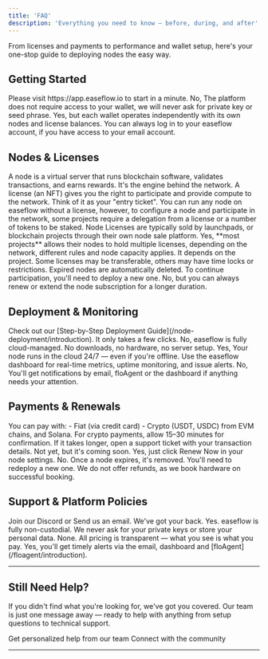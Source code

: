 ```yaml
---
title: 'FAQ'
description: 'Everything you need to know — before, during, and after'
---
```

From licenses and payments to performance and wallet setup, here's your one-stop guide to deploying nodes the easy way.

## Getting Started
<AccordionGroup>
  <Accordion title="How do I create an account on easeflow?">
    Please visit https://app.easeflow.io to start in a minute. 
  </Accordion>
  <Accordion title="Do I have to give access to my wallet?">
    No, The platform does not require access to your wallet, we will never ask for private key or seed phrase. 
  </Accordion>
  <Accordion title="Can I use multiple wallets?">
    Yes, but each wallet operates independently with its own nodes and license balances.
  </Accordion>
  <Accordion title="What if I lose access to my account?">
    You can always log in to your easeflow account, if you have access to your email account.
  </Accordion>
</AccordionGroup>

## Nodes & Licenses
<AccordionGroup>
  <Accordion title="What is a node?">
    A node is a virtual server that runs blockchain software, validates transactions, and earns rewards. It's the engine behind the network.
  </Accordion>
  <Accordion title="What is a license?">
    A license (an NFT) gives you the right to participate and provide compute to the network. Think of it as your "entry ticket".
  </Accordion>
  <Accordion title="Do I need a License to run a node?">
    You can run any node on easeflow without a license, however, to configure a node and participate in the network, some projects require a delegation from a license or a number of tokens to be staked.
  </Accordion>
  <Accordion title="How do I get a license?">
    Node Licenses are typically sold by launchpads, or blockchain projects through their own node sale platform.
  </Accordion>
  <Accordion title="Can one node support multiple licenses?">
    Yes, **most projects** allows their nodes to hold multiple licenses, depending on the network, different rules and node capacity applies.
  </Accordion>
  <Accordion title="Can I transfer licenses to another wallet?">
    It depends on the project. Some licenses may be transferable, others may have time locks or restrictions.
  </Accordion>
  <Accordion title="What happens if my node expires?">
    Expired nodes are automatically deleted. To continue participation, you'll need to deploy a new one.
  </Accordion>
  <Accordion title="Do node subscriptions auto-renew?">
    No, but you can always renew or extend the node subscription for a longer duration.
  </Accordion>
</AccordionGroup>

## Deployment & Monitoring
<AccordionGroup>
  <Accordion title="How do I deploy a node?">
    Check out our [Step-by-Step Deployment Guide](/node-deployment/introduction). It only takes a few clicks.
  </Accordion>
  <Accordion title="Do I need any hardware or software to run a node?">
    No, easeflow is fully cloud-managed. No downloads, no hardware, no server setup.
  </Accordion>
  <Accordion title="Will my node keep running if I turn off my computer?">
    Yes, Your node runs in the cloud 24/7 — even if you're offline.
  </Accordion>
  <Accordion title="How can I track my node's performance?">
    Use the easeflow dashboard for real-time metrics, uptime monitoring, and issue alerts.
  </Accordion>
  <Accordion title="Do I need to check my node daily?">
    No, You'll get notifications by email, floAgent or the dashboard if anything needs your attention.
  </Accordion>
</AccordionGroup>

## Payments & Renewals
<AccordionGroup>
  <Accordion title="What payment methods are supported?">
    You can pay with:
    - Fiat (via credit card)
    - Crypto (USDT, USDC) from EVM chains, and Solana.
  </Accordion>
  <Accordion title="What if my payment goes through but no credits appear?">
    For crypto payments, allow 15–30 minutes for confirmation. If it takes longer, open a support ticket with your transaction details.
  </Accordion>
  <Accordion title="Do you support auto-renewal?">
    Not yet, but it's coming soon.
  </Accordion>
  <Accordion title="Can I renew an active node?">
    Yes, just click Renew Now in your node settings.
  </Accordion>
  <Accordion title="Can I renew an expired node?">
    No. Once a node expires, it's removed. You'll need to redeploy a new one.
  </Accordion>
  <Accordion title="Do you offer refunds?">
    We do not offer refunds, as we book hardware on successful booking.
  </Accordion>
</AccordionGroup>

## Support & Platform Policies
<AccordionGroup>
  <Accordion title="What if something goes wrong?">
    Join our Discord or Send us an email. We've got your back.
  </Accordion>
  <Accordion title="Is my account secure?">
    Yes. easeflow is fully non-custodial. We never ask for your private keys or store your personal data.
  </Accordion>
  <Accordion title="Are there any hidden fees?">
    None. All pricing is transparent — what you see is what you pay.
  </Accordion>
  <Accordion title="Will I be notified before my node expires?">
    Yes, you'll get timely alerts via the email, dashboard and [floAgent](/floagent/introduction).
  </Accordion>
</AccordionGroup>

---

## Still Need Help?

If you didn't find what you're looking for, we've got you covered. Our team is just one message away — ready to help with anything from setup questions to technical support.

<CardGroup cols={2}>
  <Card title="Open Support Ticket" icon="rectangle-stack" href="https://discord.com/channels/1217243890352914552/1220638161407836241">
    Get personalized help from our team
  </Card>
  <Card title="Join Discord" icon="message-circle" href="https://discord.com/invite/JDkD4EaqcZ">
    Connect with the community
  </Card>
</CardGroup>

---